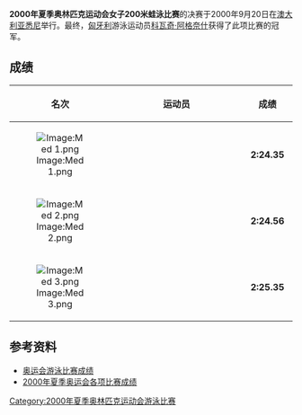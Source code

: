 {{2000年夏季奥林匹克运动会游泳比赛}}
'''2000年夏季奥林匹克运动会女子200米蛙泳比赛'''的决赛于2000年9月20日在[[澳大利亚|澳大利亚]][[悉尼|悉尼]]举行。最终，[[匈牙利|匈牙利]]游泳运动员[[科瓦奇·阿格奈什|科瓦奇·阿格奈什]]获得了此项比赛的冠军。

==成绩==
{| bgcolor="#f7f8ff" cellpadding="3" cellspacing="0" border="1" style="font-size: 92%; border: gray solid 1,5px; border-collapse: collapse;"
|- bgcolor="#efefef"
! 名次
!align="center" style="width: 20em"|运动员
!align="center" style="width: 5em"|成绩
|-
|align="center"|[[Image:Med_1.png|Image:Med 1.png]]
|{{flagIOCathlete|[[科瓦奇·阿格奈什|科瓦奇·阿格奈什]]|HUN|2000年夏季}}
|align="center"|'''2:24.35'''
|-
|align="center"|[[Image:Med_2.png|Image:Med 2.png]]
|{{flagIOCathlete|[[克里斯蒂·科沃尔|克里斯蒂·科沃尔]]|USA|2000年夏季}}
|align="center"|'''2:24.56'''
|-
|align="center"|[[Image:Med_3.png|Image:Med 3.png]]
|{{flagIOCathlete|[[阿曼达·比尔德|阿曼达·比尔德]]|USA|2000年夏季}}
|align="center"|'''2:25.35'''
|}

==参考资料==
* [http://www.usaswimming.org/USASWeb/_Rainbow/2000%20Olympics/6491324e-f89a-428d-a3a5-72190602d288/2000_olympics_200mback_men.html 奥运会游泳比赛成绩] {{Wayback|url=http://www.usaswimming.org/USASWeb/_Rainbow/2000%20Olympics/6491324e-f89a-428d-a3a5-72190602d288/2000_olympics_200mback_men.html |date=20070930185441 }}
* [https://web.archive.org/web/20100606071339/http://www.schoolsports.com.cn/info/info.asp?info_ID=2814 2000年夏季奥运会各项比赛成绩]
[[Category:2000年夏季奥林匹克运动会游泳比赛|Category:2000年夏季奥林匹克运动会游泳比赛]]